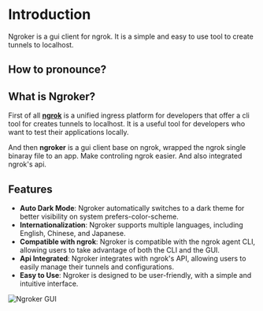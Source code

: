 
# Introduction

Ngroker is a gui client for ngrok. It is a simple and easy to use tool to create tunnels to localhost.

## How to pronounce?

<Pronounce />

## What is Ngroker?

First of all **[ngrok](https://ngrok.com)** is a unified ingress platform for developers that offer a cli tool for creates tunnels to localhost. It is a useful tool for developers who want to test their applications locally.

And then **ngroker** is a gui client base on ngrok, wrapped the ngrok single binaray file to an app. Make controling ngrok easier. And also integrated ngrok's api.

## Features

- **Auto Dark Mode**: Ngroker automatically switches to a dark theme for better visibility on system prefers-color-scheme.
- **Internationalization**: Ngroker supports multiple languages, including English, Chinese, and Japanese.
- **Compatible with ngrok**: Ngroker is compatible with the ngrok agent CLI, allowing users to take advantage of both the CLI and the GUI.
- **Api Integrated**: Ngroker integrates with ngrok's API, allowing users to easily manage their tunnels and configurations.
- **Easy to Use**: Ngroker is designed to be user-friendly, with a simple and intuitive interface.

![Ngroker GUI](./../../public/screenshots/start.png)

